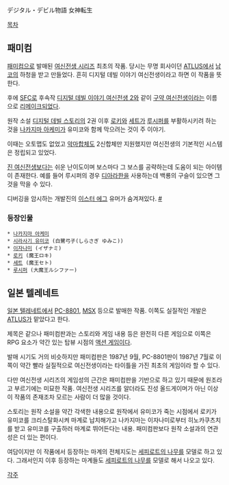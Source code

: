 デジタル・デビル物語 女神転生

[[목차]]

== 패미컴 ==
[[패미컴]]으로 발매된 [[여신전생 시리즈]] 최초의 작품.  당시는 무명 회사이던 [[ATLUS]]에서 [[남코]]의 하청을 받고 만들었다. 흔히 디지털 데빌 이야기 여신전생이라고 하면 이 작품을 뜻한다.

후에 [[SFC]]로 후속작 [[디지털 데빌 이야기 여신전생 2]]와 같이 [[구약 여신전생]]이라는 이름으로 [[리메이크]]되었다.

원작 소설 [[디지털 데빌 스토리]]의 2권 이후 [[로키]]와 [[세트]]가 [[루시퍼]]를 부활하시키려 하는 것을 [[나카지마 아케미]]가 유미코와 함께 막으려는 것이 주 이야기.

이때는 오토맵도 없었고 [[악마합체]]도 2신합체만 지원했지만 여신전생의 기본적인 시스템은 정립되고 있었다.

[[진 여신전생]]보다는 쉬운 난이도이며 보스마다 그 보스를 공략하는데 도움이 되는 아이템이 존재한다. 예를 들어 루시퍼의 경우 [[디아라한]]을 사용하는데 백룡의 구슬이 있으면 그것을 막을 수 있다.

디버깅을 암시하는 개발진의 [[이스터 에그]] 유머가 숨겨져있다. [http://tcrf.net/Digital_Devil_Story:_Megami_Tensei #]
=== 등장인물 ===
 * [[나카지마 아케미]]
 * [[시라사기 유미코]] (白鷺弓子(しらさぎ ゆみこ))
 * [[이자나미]] (イザナミ)
 * [[로키]] (魔王ロキ)
 * [[세트]] (魔王セト)
 * [[루시퍼]] (大魔王ルシファー)


== 일본 텔레네트 ==
[[일본 텔레네트]]에서 [[PC-8801]], [[MSX]] 등으로 발매한 작품. 이쪽도 실질적인 개발은 [[ATLUS]]가 맡았다고 한다.

제목은 같으나 패미컴판과는 스토리와 게임 내용 등은 완전히 다른 게임으로 이쪽은 RPG 요소가 약간 있는 탑뷰 시점의 [[액션 게임]]이다.

발매 시기도 거의 비슷하지만 패미컴판은 1987년 9월, PC-8801판이 1987년 7월로 이쪽이 약간 빨라 실질적으로 여신전생이라는 타이틀을 가진 최초의 게임이라 할 수 있다.

다만 여신전생 시리즈의 게임성의 근간은 패미컴판을 기반으로 하고 있기 때문에 원조라고 부르기에는 미묘한 작품. 여신전생 시리즈를 알더라도 진성 올드게이머가 아닌 이상 이 작품의 존재조차 모르는 사람이 더 많을 것이다.

스토리는 원작 소설을 약간 각색한 내용으로 원작에서 유미코가 죽는 시점에서 로키가 유미코를 크리스탈화시켜 마계로 납치해가고 나카지마는 이자나미로부터 히노카쿠츠치를 받고 유미코를 구출하러 마계로 뛰어든다는 내용. 패미컴판보다 원작 소설과의 연관성은 더 있는 편이다.

여담이지만 이 작품에서 등장하는 마계의 전체지도는 [[세피로트의 나무]]를 모델로 하고 있다. 그래서인지 이후 등장하는 마계들도 [[세피로트의 나무]]를 모델로 해서 나오고 있다.


[[각주]]
